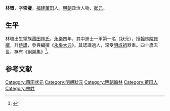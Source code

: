 '''林環'''，字'''崇璧'''，[[福建|福建]][[莆田|莆田]]人。[[明朝|明朝]]政治人物、[[狀元|狀元]]。

==生平==
林環出生望族[[莆田林氏|莆田林氏]]。[[永乐_(明朝)|永樂]]四年，其中進士一甲第一名（狀元），授[[翰林院|翰林院]][[修撰|修撰]]，升[[侍講|侍講]]，參與編撰《[[永樂大典|永樂大典]]》。其認識過人，深受[[明成祖|明成祖]]器重。四十歲去世，存有《絅齋集》<ref>{{cite book | language = zh-hans | author = 潘荣胜 | coauthors =  | title = 《明清进士录》 | url =  | date = 2006年 | location =  | publisher = [[中华书局|中华书局]] | id =  | isbn = 9787101043501 | pages = 29页 }}</ref>。

==参考文献==
{{reflist}}
[[Category:莆田狀元|Category:莆田狀元]]

{{福建状元}}
{{永樂四年丙戌科殿試金榜}}
{{明朝人物小作品}}

{{DEFAULTSORT:Lin林}}
[[Category:明朝狀元|Category:明朝狀元]]
[[Category:明朝翰林|Category:明朝翰林]]
[[Category:莆田人|Category:莆田人]]
[[Category:林姓|Category:林姓]]